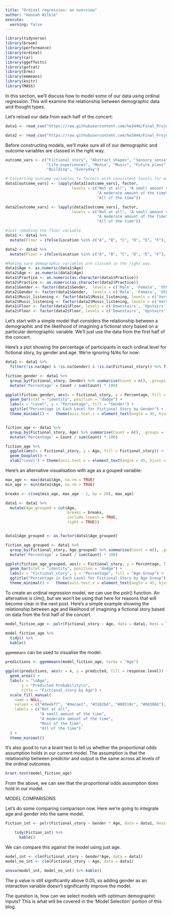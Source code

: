 ```yaml
---
title: "Ordinal regression: an overview"
author: "Hannah Wilkie"
execute:
  warning: false
---
```


```r
library(tidyverse)
library(broom)
library(performance)
library(ordinal)
library(car)
library(ggeffects)
library(gofcat) 
library(brms)
library(emmeans)
library(knitr)
library(MASS)
```

In this section, we'll discuss how to model some of our data using ordinal regression. This will examine the relationship between demographic data and thought types.

Let's reload our data from each half of the concert:

```r
data1 <- read_csv("https://raw.githubusercontent.com/hw3446/Final_Project_PUC/main/posts/Dataset_overview/working_data/data.csv")

data2 <- read_csv("https://raw.githubusercontent.com/hw3446/Final_Project_PUC/main/posts/Dataset_overview/working_data/data2.csv")
```

Before constructing models, we'll make sure all of our demographic and outcome variables are classed in the right way.

```r
outcome_vars <- c("Fictional_story", "Abstract_shapes", "Sensory_sensations", 
                  "Life_experiences", "Media", "Music", "Future_plans", 
                  "Building", "Everyday")

# Converting outcome variables to factors with consistent levels for each thought type
data1[outcome_vars] <- lapply(data1[outcome_vars], factor, 
                             levels = c("Not at all", "A small amount of the time", 
                                        "A moderate amount of the time", "Most of the time", 
                                        "All of the time"))

data2[outcome_vars] <- lapply(data2[outcome_vars], factor, 
                             levels = c("Not at all", "A small amount of the time", 
                                        "A moderate amount of the time", "Most of the time", 
                                        "All of the time"))

#Just remaking the floor variable
data1 <- data1 %>%
  mutate(Floor = ifelse(Location %in% c("A", "B", "C", "D", "E", "F"), "Downstairs", "Upstairs")) %>% relocate(Floor, .after = Location)

data2 <- data2 %>%
  mutate(Floor = ifelse(Location %in% c("A", "B", "C", "D", "E", "F"), "Downstairs", "Upstairs")) %>% relocate(Floor, .after = Location)

#Making sure demographic variables are classed in the right way.
data1$Age <- as.numeric(data1$Age)
data2$Age <- as.numeric(data2$Age)
data1$Practice <- as.numeric(as.character(data1$Practice))
data2$Practice <- as.numeric(as.character(data2$Practice))
data1$Gender <- factor(data1$Gender,  levels = c('Male', 'Female', 'Other'))
data2$Gender <- factor(data2$Gender,  levels = c('Male', 'Female', 'Other'))
data1$Music_listening <- factor(data1$Music_listening, levels = c('Very rarely', 'Somewhat rarely', 'Moderately frequently', 'Frequently', 'Very frequently'))
data2$Music_listening <- factor(data2$Music_listening, levels = c('Very rarely', 'Somewhat rarely', 'Moderately frequently', 'Frequently', 'Very frequently'))
data1$Floor <- factor(data1$Floor, levels = c('Downstairs', 'Upstairs'))
data2$Floor <- factor(data2$Floor, levels = c('Downstairs', 'Upstairs'))
```

Let's start with a simple model that considers the relationship between a demographic and the likelihood of imagining a fictional story based on a particular demographic variable. We'll just use the data from the first half of the concert.

Here's a plot showing the percentage of participants in each ordinal level for fictional story, by gender and age. We're ignoring N/As for now:

```r
data1 <- data1 %>%
  filter(!is.na(Age) & !is.na(Gender) & !is.na(Fictional_story)) %>% filter(Gender != 'Other')

fiction_gender <- data1 %>%
  group_by(Fictional_story, Gender) %>% summarise(Count = n(), .groups = 'drop') %>%
  mutate('Percentage' = Count / sum(Count) * 100)

ggplot(fiction_gender, aes(x = Fictional_story, y = Percentage, fill = Gender)) +
  geom_bar(stat = "identity", position = "dodge") +
  labs(x = "Level", y = "Percentage", fill = "Gender") +
  ggtitle("Percentage in Each Level for Fictional Story by Gender") +
  theme_minimal() +   theme(axis.text.x = element_text(angle = 45, hjust = 1))


fiction_age <- data1 %>%
  group_by(Fictional_story, Age) %>% summarise(Count = n(), .groups = 'drop') %>%
  mutate('Percentage' = Count / sum(Count) * 100)

fiction_age %>% 
  ggplot(aes(x = Fictional_story, y = Age, fill = Fictional_story)) +
  geom_boxplot() +
  xlab("Level") + theme(axis.text.x = element_text(angle = 45, hjust = 1))


```

Here's an alternative visualisation with age as a gouped variable:

```r
max_age <- max(data1$Age, na.rm = TRUE)
min_age <- min(data1$Age, na.rm = TRUE)

breaks <- c(seq(min_age, max_age - 1, by = 20), max_age)

data1 <- data1 %>%
  mutate(Age_grouped = cut(Age, 
                           breaks = breaks,
                           include.lowest = TRUE,
                           right = TRUE))


data1$Age_grouped <- as.factor(data1$Age_grouped)

fiction_age_grouped <- data1 %>%
  group_by(Fictional_story, Age_grouped) %>% summarise(Count = n(), .groups = 'drop') %>%
  mutate('Percentage' = Count / sum(Count) * 100)

ggplot(fiction_age_grouped, aes(x = Fictional_story, y = Percentage, fill = Age_grouped)) +
  geom_bar(stat = "identity", position = "dodge") +
  labs(x = "Fictional_story", y = "Percentage", fill = "Age Group") +
  ggtitle("Percentage in Each Level for Fictional Story by Age Group") +
  theme_minimal() +   theme(axis.text.x = element_text(angle = 45, hjust = 1))


```

To create an ordinal regression model, we can use the polr() function. An alternative is clm(), but we won't be using that here for reasons that will become clear in the next post. Here's a simple example showing the relationship between age and likelihood of imagining a fictional story based on data from the first half of the concert.

```r
model_fiction_age <- polr(Fictional_story ~ Age, data = data1, Hess = TRUE)

model_fiction_age %>% 
  tidy() %>%
  kable()
```

`ggemmeans` can be used to visualise the model.

```r
predictions <- ggemmeans(model_fiction_age, terms = "Age")

ggplot(predictions, aes(x = x, y = predicted, fill = response.level)) +
  geom_area() + 
  labs(x = "\nAge", 
       y = "Predicted Probability\n", 
       title = "Fictional_story by Age") +
  scale_fill_manual(
    name = NULL,
    values = c("#deebf7", "#9ecae1", "#3182bd", "#08519c", "#08306b"),
    labels = c("Not at all",
               "A small amount of the time",
               "A moderate amount of the time",
               "Most of the time",
               "All of the time")
  ) +
  theme_minimal()
```

It's also good to run a brant test to tell us whether the proportional odds assumption holds in our current model. The assumption is that the relationship between predictor and output is the same across all levels of the ordinal outcomes.

```r
brant.test(model_fiction_age)
```

From the above, we can see that the proportional odds assumption does hold in our model.

MODEL COMPARISONS

Let's do some comparing comparison now. Here we're going to integrate age and gender into the same model.

```r

Fiction_int <- polr(Fictional_story ~ Gender * Age, data = data1, Hess = TRUE)

    tidy(Fiction_int) %>%
      kable()
```

We can compare this against the model using just age.

```r
model_int <- clm(Fictional_story ~ Gender*Age, data = data1)
model_no_int <- clm(Fictional_story ~ Age, data = data1)

anova(model_int, model_no_int) %>% kable()
```

The p value is still significantly above 0.05, so adding gender as an interaction variable doesn't significantly improve the model.

The question is, how can we select models with optimum demographic inputs? This is what will be covered in the 'Model Selection' portion of this blog.
